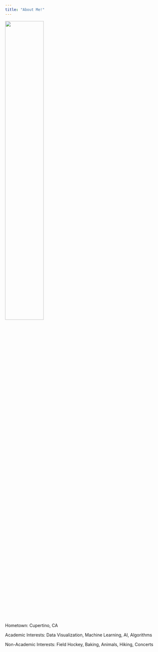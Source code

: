 ```yaml
---
title: "About Me!"
---
```


<img src="siya2.jpg" style="height: 50%; width: 50%; object-fit: contain"/>


Hometown: Cupertino, CA 


Academic Interests: Data Visualization, Machine Learning, AI, Algorithms


Non-Academic Interests: Field Hockey, Baking, Animals, Hiking, Concerts